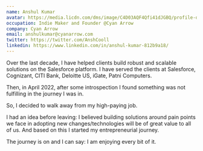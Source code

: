 ```yaml
---
name: Anshul Kumar
avatar: https://media.licdn.com/dms/image/C4D03AQF4Qfi41dJGBQ/profile-displayphoto-shrink_200_200/0/1652251803581?e=1709164800&v=beta&t=HyTeZ0IqdnjcfK28p2ACnO3rk0pojgIfLMFf9pVs1qs
occupation: Indie Maker and Founder @Cyan Arrow
company: Cyan Arrow
email: anshulkumar@cyanarrow.com
twitter: https://twitter.com/AnshCooll
linkedin: https://www.linkedin.com/in/anshul-kumar-812b9a18/
---
```


Over the last decade, I have helped clients build robust and scalable solutions on the Salesforce platform. I have served the clients at Salesforce, Cognizant, CITI Bank, Deloitte US, iGate, Patni Computers. 

Then, in April 2022, after some introspection I found something was not fulfilling in the journey I was in.

So, I decided to walk away from my high-paying job.

I had an idea before leaving: 
I believed building solutions around pain points we face in adopting new changes/technologies will be of great value to all of us. And based on this I started my entrepreneurial journey.

The journey is on and I can say: I am enjoying every bit of it.
